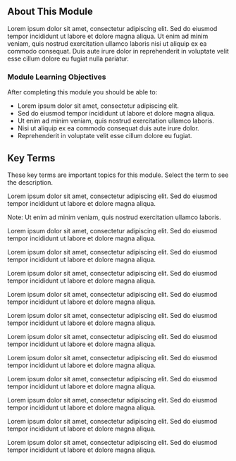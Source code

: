 <Banner title='Module 3: Information Management' subTitle='Welcome to Digital Learning: Information Management' bgImage='./images/banners/Module3.png' bgColor='#0c425f' opacity='0.75'/>

## About This Module

Lorem ipsum dolor sit amet, consectetur adipiscing elit. Sed do eiusmod tempor incididunt ut labore et dolore magna aliqua. Ut enim ad minim veniam, quis nostrud exercitation ullamco laboris nisi ut aliquip ex ea commodo consequat. Duis aute irure dolor in reprehenderit in voluptate velit esse cillum dolore eu fugiat nulla pariatur.

### Module Learning Objectives

After completing this module you should be able to:

- Lorem ipsum dolor sit amet, consectetur adipiscing elit.
- Sed do eiusmod tempor incididunt ut labore et dolore magna aliqua.
- Ut enim ad minim veniam, quis nostrud exercitation ullamco laboris.
- Nisi ut aliquip ex ea commodo consequat duis aute irure dolor.
- Reprehenderit in voluptate velit esse cillum dolore eu fugiat.

## Key Terms

These key terms are important topics for this module. Select the term to see the description.

<Definitions>
    <Definition title='Copyright'>
        <p>Lorem ipsum dolor sit amet, consectetur adipiscing elit. Sed do eiusmod tempor incididunt ut labore et dolore magna aliqua.</p>
        <p>Note: Ut enim ad minim veniam, quis nostrud exercitation ullamco laboris.</p>
    </Definition>
    <Definition title='Resources'>
        <p>Lorem ipsum dolor sit amet, consectetur adipiscing elit. Sed do eiusmod tempor incididunt ut labore et dolore magna aliqua.</p>
    </Definition>
    <Definition title='Resource License'>
        <p>Lorem ipsum dolor sit amet, consectetur adipiscing elit. Sed do eiusmod tempor incididunt ut labore et dolore magna aliqua.</p>
    </Definition>
    <Definition title='Educational Resources'>
        <p>Lorem ipsum dolor sit amet, consectetur adipiscing elit. Sed do eiusmod tempor incididunt ut labore et dolore magna aliqua.</p>
    </Definition>
    <Definition title='CC-BY and CC0 License'>
        <p>Lorem ipsum dolor sit amet, consectetur adipiscing elit. Sed do eiusmod tempor incididunt ut labore et dolore magna aliqua.</p>
    </Definition>
    <Definition title='Resource Management Plan'>
        <p>Lorem ipsum dolor sit amet, consectetur adipiscing elit. Sed do eiusmod tempor incididunt ut labore et dolore magna aliqua.</p>
    </Definition>
    <Definition title='Resource Information'>
        <p>Lorem ipsum dolor sit amet, consectetur adipiscing elit. Sed do eiusmod tempor incididunt ut labore et dolore magna aliqua.</p>
    </Definition>
    <Definition title='Unique Identiﬁer (UID)'>
        <p>Lorem ipsum dolor sit amet, consectetur adipiscing elit. Sed do eiusmod tempor incididunt ut labore et dolore magna aliqua.</p>
    </Definition>
    <Definition title='Findable (resources)'>
        <p>Lorem ipsum dolor sit amet, consectetur adipiscing elit. Sed do eiusmod tempor incididunt ut labore et dolore magna aliqua.</p>
    </Definition>
    <Definition title='Accessible (resources)'>
        <p>Lorem ipsum dolor sit amet, consectetur adipiscing elit. Sed do eiusmod tempor incididunt ut labore et dolore magna aliqua.</p>
    </Definition>
    <Definition title='Interoperable (resources)'>
        <p>Lorem ipsum dolor sit amet, consectetur adipiscing elit. Sed do eiusmod tempor incididunt ut labore et dolore magna aliqua.</p>
    </Definition>
    <Definition title='Reusable (resources)'>
        <p>Lorem ipsum dolor sit amet, consectetur adipiscing elit. Sed do eiusmod tempor incididunt ut labore et dolore magna aliqua.</p>
    </Definition>
</Definitions>

<CompletionDocked/>